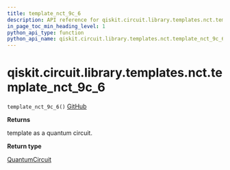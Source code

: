 ```yaml
---
title: template_nct_9c_6
description: API reference for qiskit.circuit.library.templates.nct.template_nct_9c_6
in_page_toc_min_heading_level: 1
python_api_type: function
python_api_name: qiskit.circuit.library.templates.nct.template_nct_9c_6
---
```


# qiskit.circuit.library.templates.nct.template\_nct\_9c\_6

<span id="qiskit.circuit.library.templates.nct.template_nct_9c_6" />

`template_nct_9c_6()` [GitHub](https://github.com/qiskit/qiskit/tree/stable/0.20/qiskit/circuit/library/templates/nct/template_nct_9c_6.py "view source code")

**Returns**

template as a quantum circuit.

**Return type**

[QuantumCircuit](qiskit.circuit.QuantumCircuit "qiskit.circuit.QuantumCircuit")

